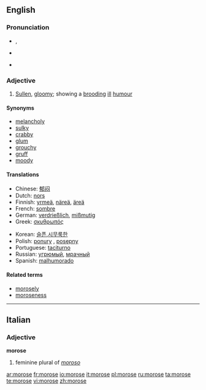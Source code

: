 ==English==

===Pronunciation===
* {{a|RP}} {{IPA|/məˈɹəʊs/}}, {{SAMPA|/m@"r@Us/}}
* {{a|US}} {{IPA|/mɒˈɹoʊs/}}
* {{audio|en-us-morose.ogg|Audio (US)}}

===Adjective===
{{en-adj}}

# [[sullen|Sullen]], [[gloomy]]; showing a [[brooding]] [[ill]] [[humour]]

====Synonyms====
* [[melancholy]]
* [[sulky]]
* [[crabby]]
* [[glum]]
* [[grouchy]]
* [[gruff]]
* [[moody]]

====Translations====
{{trans-top|Sullen, gloomy; showing a brooding ill humour}}
* Chinese: [[郁闷]]
* Dutch: [[nors]]
* Finnish: [[yrmeä]], [[näreä]], [[äreä]]
* French: [[sombre]]
* German: [[verdrießlich]], [[mißmutig]]
* Greek: [[σκυθρωπός]]
{{trans-mid}}
* Korean: [[슬픈,시무룩한]]
* Polish: [[ponury]] {{m}}, [[posępny]] {{m}}
* Portuguese: [[taciturno]]
* Russian: [[угрюмый]], [[мрачный]]
* Spanish: [[malhumorado]]
{{trans-bottom}}

====Related terms====
* [[morosely]]
* [[moroseness]]

----

==Italian==

===Adjective===
'''morose'''

# feminine plural of ''[[moroso]]''

[[ar:morose]]
[[fr:morose]]
[[io:morose]]
[[it:morose]]
[[pl:morose]]
[[ru:morose]]
[[ta:morose]]
[[te:morose]]
[[vi:morose]]
[[zh:morose]]